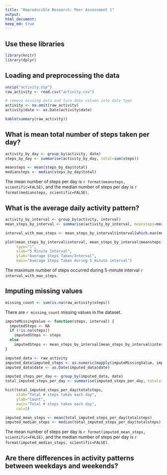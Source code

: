 ```yaml
---
title: "Reproducible Research: Peer Assessment 1"
output: 
html_document:
keep_md: true
---
```


## Use these libraries
```r
library(knitr)
library(dplyr)
```


## Loading and preprocessing the data
```r
unzip("activity.zip")
raw_activity <- read.csv("activity.csv")

# remove missing data and turn date column into date type
activity <- na.omit(raw_activity)
activity$date <- as.Date(activity$date)

kable(summary(raw_activity))
```



## What is mean total number of steps taken per day?
```r
activity_by_day <- group_by(activity, date)
steps_by_day <- summarise(activity_by_day, total=sum(steps))

meansteps <- mean(steps_by_day$total)
mediansteps <- median(steps_by_day$total)

```

The mean number of steps per day is `r format(meansteps, scientific=FALSE)`, and the median number of steps per day is `r format(mediansteps, scientific=FALSE)`.


## What is the average daily activity pattern?
```r
activity_by_interval <- group_by(activity, interval)
mean_steps_by_interval <- summarise(activity_by_interval, meansteps=mean(steps))

interval_with_max_steps <- mean_steps_by_interval$interval[which.max(mean_steps_by_interval$meansteps)]

plot(mean_steps_by_interval$interval, mean_steps_by_interval$meansteps, 
     type="l",
     xlab="5 Minute Interval",
     ylab="Average Steps Taken/Interval",
     main="Average Steps Taken during 5 minute interval")

```

The maximum number of steps occurred during 5-minute interval `r interval_with_max_steps`.

## Imputing missing values

```r
missing_count <- sum(is.na(raw_activity$steps))
```

There are `r missing_count` missing values in the dataset.

```r

imputeMissingValue <- function(steps, interval) {
  imputedSteps <- NA
  if (!is.na(steps))
    imputedSteps <- steps
  else 
    imputedSteps <- mean_steps_by_interval[mean_steps_by_interval$interval == interval, "meansteps"]
}

imputed_data <- raw_activity
imputed_data$imputed_steps <- as.numeric(mapply(imputeMissingValue, imputed_data$steps, imputed_data$interval))
imputed_data$date <- as.Date(imputed_data$date)

imputed_steps_per_day <- group_by(imputed_data, date)
total_imputed_steps_per_day <- summarise(imputed_steps_per_day, totalsteps=sum(imputed_steps))

hist(total_imputed_steps_per_day$totalsteps, 
     xlab="Total # steps taken each day", 
     ylab="Count", 
     main="Total # steps taken each day",
     col=3)

```

```r
imputed_mean_steps <- mean(total_imputed_steps_per_day$totalsteps)
imputed_median_steps <- median(total_imputed_steps_per_day$totalsteps)
```

The mean number of steps per day is `r format(imputed_mean_steps, scientific=FALSE)`, and the median number of steps per day is `r format(imputed_median_steps, scientific=FALSE)`.

## Are there differences in activity patterns between weekdays and weekends?
